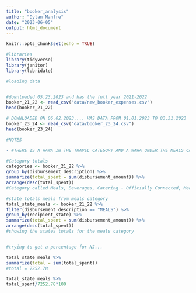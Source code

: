 ```yaml
---
title: "booker_analysis"
author: "Dylan Manfre"
date: "2023-06-05"
output: html_document
---
```


```r
knitr::opts_chunk$set(echo = TRUE)
```

```r
#libraries
library(tidyverse)
library(janitor)
library(lubridate)

```

```r
#loading data


#downloaded 05.23.2023 and has the full year 2021-2022
booker_21_22 <- read_csv("data/new_booker_expenses.csv")
head(booker_21_22)

# DOWNLOADED ON 06.02.2023.... HAS DATA FROM 01.01.2023 TO 03.31.2023
booker_23_24 <- read_csv("data/booker_23_24.csv")
head(booker_23_24)

```

```r

#NOTES

- #THERE IS A WAWA IN THE TRAVEL CATEGORY AND A WAWA UNDER THE MEALS CATEGORY.... NEED TO COMBINE THOSE TWO TO GET A TOTAL FOR WAWA.

```

```r

#Category totals
categories <- booker_21_22 %>% 
group_by(disbursement_description) %>% 
summarize(total_spent = sum(disbursement_amount)) %>% 
arrange(desc(total_spent))
#Category called Meals, Beverages, Catering - Officially Connected, Meals Refund

#state totals meals from meals category
total_state_meals <- booker_21_22 %>%
filter(disbursement_description == "MEALS") %>% 
group_by(recipient_state) %>% 
summarize(total_spent = sum(disbursement_amount)) %>% 
arrange(desc(total_spent))
#showing the states totals for the meals category


#trying to get a percentage for NJ...

total_state_meals %>% 
summarize(total = sum(total_spent))
#total = 7252.78

total_state_meals %>% 
total_spent/7252.78*100


```




